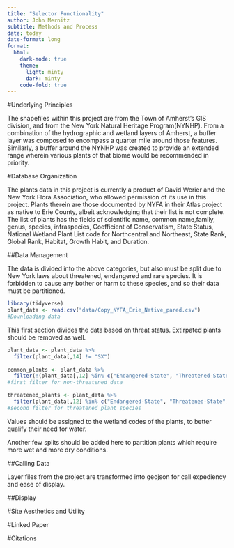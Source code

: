```yaml
---
title: "Selector Functionality"
author: John Mernitz
subtitle: Methods and Process
date: today
date-format: long
format:
  html:
    dark-mode: true
    theme: 
      light: minty
      dark: minty
    code-fold: true
---
```


#Underlying Principles

The shapefiles within this project are from the Town of Amherst's GIS division, and from the New York Natural Heritage Program(NYNHP). From a combination of the hydrographic and wetland layers of Amherst, a buffer layer was composed to encompass a quarter mile around those features. Similarly, a buffer around the NYNHP was created to provide an extended range wherein various plants of that biome would be recommended in priority.

#Database Organization

The plants data in this project is currently a product of David Werier and the New York Flora Association, who allowed permission of its use in this project. Plants therein are those documented by NYFA in their Atlas project as native to Erie County, albeit acknowledging that their list is not complete. The list of plants has the fields of scientific name, common name,family, genus, species, infraspecies, Coefficient of Conservatism, State Status, National Wetland Plant List code for Northcentral and Northeast, State Rank, Global Rank, Habitat, Growth Habit, and Duration. 

##Data Management

The data is divided into the above categories, but also must be split due to New York laws about threatened, endangered and rare species. It is forbidden to cause any bother or harm to these species, and so their data must be partitioned. 
```r
library(tidyverse)
plant_data <- read.csv("data/Copy_NYFA_Erie_Native_pared.csv")
#Downloading data
```

This first section divides the data based on threat status. Extirpated plants should be removed as well.

```r
plant_data <- plant_data %>%
  filter(plant_data[,14] != "SX")
         
common_plants <- plant_data %>%
  filter(!(plant_data[,12] %in% c("Endangered-State", "Threatened-State", "Rare-State")))
#first filter for non-threatened data

threatened_plants <- plant_data %>%
  filter(plant_data[,12] %in% c("Endangered-State", "Threatened-State", "Rare-State"))
#second filter for threatened plant species
```

Values should be assigned to the wetland codes of the plants, to better qualify their need for water.

Another few splits should be added here to partition plants which require more wet and more dry conditions.

##Calling Data

Layer files from the project are transformed into geojson for call expediency and ease of display.

##Display



#Site Aesthetics and Utility



#Linked Paper



#Citations



